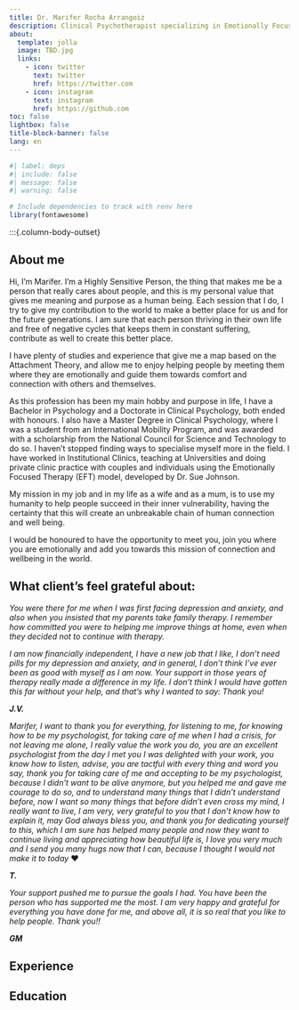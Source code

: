```yaml
---
title: Dr. Marifer Rocha Arrangoiz
description: Clinical Psychotherapist specializing in Emotionally Focused Therapy (EFT)
about:
  template: jolla
  image: TBD.jpg
  links:
    - icon: twitter
      text: twitter
      href: https://twitter.com
    - icon: instagram
      text: instagram
      href: https://github.com
toc: false
lightbox: false
title-block-banner: false
lang: en
---
```


```r
#| label: deps
#| include: false
#| message: false
#| warning: false

# Include dependencies to track with renv here
library(fontawesome)
```

:::{.column-body-outset}

## About me


Hi, I'm Marifer. I'm a Highly Sensitive Person, the thing that makes me be a person that really cares about people, and this is my personal value that gives me meaning and purpose as a human being. Each session that I do, I try to give my contribution to the world to make a better place for us and for the future generations. I am sure that each person thriving in their own life and free of negative cycles that keeps them in constant suffering, contribute as well to create this better place.  

I have plenty of studies and experience that give me a map based on the Attachment Theory, and allow me to enjoy helping people by meeting them where they are emotionally and guide them towards comfort and connection with others and themselves. 

As this profession has been my main hobby and purpose in life, I have a Bachelor in Psychology and a Doctorate in Clinical Psychology, both ended with honours. I also have a Master Degree in Clinical Psychology, where I was a student from an International Mobility Program, and was awarded with a scholarship from the National Council for Science and Technology to do so. I haven't stopped finding ways to specialise myself more in the field. I have worked in Institutional Clinics, teaching at Universities and doing private clinic practice with couples and individuals using the Emotionally Focused Therapy (EFT) model, developed by Dr. Sue Johnson.

My mission in my job and in my life as a wife and as a mum, is to use my humanity to help people succeed in their inner vulnerability, having the certainty that this will create an unbreakable chain of human connection and well being. 

I would be honoured to have the opportunity to meet you, join you where you are emotionally and add you towards this mission of connection and wellbeing in the world. 

## What client's feel grateful about:

::: {.callout-important appearance="simple" icon=false}

*You were there for me when I was first facing depression and anxiety, and also when you insisted that my parents take family therapy. I remember how committed you were to helping me improve things at home, even when they decided not to continue with therapy.*

*I am now financially independent, I have a new job that I like, I don't need pills for my depression and anxiety, and in general, I don't think I've ever been as good with myself as I am now. Your support in those years of therapy really made a difference in my life. I don't think I would have gotten this far without your help, and that's why I wanted to say: Thank you!*

***J.V.***

:::
::: {.callout-important appearance="simple" icon=false}

*Marifer, I want to thank you for everything, for listening to me, for knowing how to be my psychologist, for taking care of me when I had a crisis, for not leaving me alone, I really value the work you do, you are an excellent psychologist from the day I met you I was delighted with your work, you know how to listen, advise, you are tactful with every thing and word you say, thank you for taking care of me and accepting to be my psychologist, because I didn't want to be alive anymore, but you helped me and gave me courage to do so, and to understand many things that I didn't understand before, now I want so many things that before didn't even cross my mind, I really want to live, I am very, very grateful to you that I don't know how to explain it, may God always bless you, and thank you for dedicating yourself to this, which I am sure has helped many people and now they want to continue living and appreciating how beautiful life is, I love you very much and I send you many hugs now that I can, because I thought I would not make it to today* ❤

***T.***

:::


::: {.callout-important appearance="simple" icon=false}

*Your support pushed me to pursue the goals I had. You have been the person who has supported me the most. I am very happy and grateful for everything you have done for me, and above all, it is so real that you like to help people. Thank you!!*

***GM***
:::

## Experience

## Education

